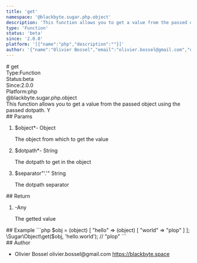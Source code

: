 ```yaml
---
title: 'get'
namespace: '@blackbyte.sugar.php.object'
description: 'This function allows you to get a value from the passed object using the passed dotpath. Y'
type: 'Function'
status: 'beta'
since: '2.0.0'
platform: '[{"name":"php","description":""}]'
author: '{"name":"Olivier Bossel","email":"olivier.bossel@gmail.com","url":"https://blackbyte.space"}'
---
```

<div class="docmap -mdx">
# get
<div class="docmap_metas">
<div class="docmap_type"><span class="docmap_type-label">Type:</span><span class="docmap_type-value">Function</span></div>
<div class="docmap_status"><span class="docmap_status-label">Status:</span><span class="docmap_status-value -beta">beta</span></div>
<div class="docmap_since"><span class="docmap_since-label">Since:</span><span class="docmap_since-value">2.0.0</span></div>
<div class="docmap_platform"><span class="docmap_platform-label">Platform:</span><span class="docmap_platform-value -php">php</span></div>
</div>
<div class="docmap_namespace">@blackbyte.sugar.php.object</div>
<div class="docmap_description typo-lead typo-format">
This function allows you to get a value from the passed object using the passed dotpath.
Y
</div>
<div class="docmap_params">
## Params
<ol class="docmap_list">
<li class="docmap_item">
<span class="docmap_name">$object<span class="docmap_required">*</span></span><span class="docmap_default">-</span> <span class="docmap_type">Object</span>
<p class="docmap_description">The object from which to get the value</p>
</li>
<li class="docmap_item">
<span class="docmap_name">$dotpath<span class="docmap_required">*</span></span><span class="docmap_default">-</span> <span class="docmap_type">String</span>
<p class="docmap_description">The dotpath to get in the object</p>
</li>
<li class="docmap_item">
<span class="docmap_name">$separator</span><span class="docmap_default">&quot;&apos;&period;&apos;&quot;</span> <span class="docmap_type">String</span>
<p class="docmap_description">The dotpath separator</p>
</li>
</ol>
</div>
<div class="docmap_return">
## Return
<ol class="docmap_list">
<li class="docmap_item">
<span class="docmap_default">-</span><span class="docmap_type">Any</span>
<p class="docmap_description">The getted value</p>
</li>
</ol>
</div>
<div class="docmap_examples">
## Example
<s-code language="php" header>
```php
$obj = (object) [
  "hello" => (object) [
     "world" => "plop"
  ]
];
\Sugar\Object\get($obj, 'hello.world'); // "plop"
```
</s-code>
</div>
<div class="docmap_author">
## Author
<ul class="docmap_list">
<li class="docmap_item">
<span class="docmap_name">Olivier Bossel</span>
<span class="docmap_email">olivier.bossel@gmail.com</span>
<a href="https://blackbyte.space" target="_blank" class="docmap_url">https://blackbyte.space</a>
</li>
</ul>
</div>
</div>
